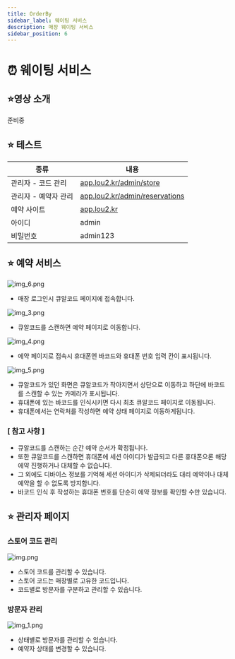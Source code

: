 ```yaml
---
title: OrderBy
sidebar_label: 웨이팅 서비스
description: 매장 웨이팅 서비스
sidebar_position: 6
---
```


# ⏰ 웨이팅 서비스

## ⭐️영상 소개

준비중

## ⭐️ 테스트

| 종류           | 내용                                                                        |
|--------------|---------------------------------------------------------------------------|
| 관리자 - 코드 관리  | [app.lou2.kr/admin/store](https://app.lou2.kr/admin/store/)               |
| 관리자 - 예약자 관리 | [app.lou2.kr/admin/reservations](https://app.lou2.kr/admin/reservations/) |
| 예약 사이트       | [app.lou2.kr](https://app.lou2.kr)                                        |
| 아이디          | admin                                                                     |
| 비밀번호         | admin123                                                                  |

## ⭐️ 예약 서비스

![img_6.png](img/img_6.png)

- 매장 로그인시 큐알코드 페이지에 접속합니다.

![img_3.png](img/img_3.png)

- 큐알코드를 스캔하면 예약 페이지로 이동합니다.

![img_4.png](img/img_4.png)

- 에약 페이지로 접속시 휴대폰엔 바코드와 휴대폰 번호 입력 칸이 표시됩니다.

![img_5.png](img/img_5.png)

- 큐알코드가 있던 화면은 큐알코드가 작아지면서 상단으로 이동하고 하단에 바코드를 스캔할 수 있는 카메라가 표시됩니다.
- 휴대폰에 있는 바코드를 인식시키면 다시 최초 큐알코드 페이지로 이동됩니다.
- 휴대폰에서는 연락처를 작성하면 예약 상태 페이지로 이동하게됩니다.

### [ 참고 사항 ]

- 큐알코드를 스캔하는 순간 예약 순서가 확정됩니다.
- 또한 큐알코드를 스캔하면 휴대폰에 세션 아이디가 발급되고 다른 휴대폰으론 해당 에약 진행하거나 대체할 수 없습니다.
- 그 외에도 디바이스 정보를 기억해 세션 아이디가 삭제되더라도 대리 예약이나 대체 예약을 할 수 없도록 방지합니다.
- 바코드 인식 후 작성하는 휴대폰 번호를 단순히 에약 정보를 확인할 수만 있습니다.

## ⭐️ 관리자 페이지

### 스토어 코드 관리

![img.png](img/img.png)

- 스토어 코드를 관리할 수 있습니다.
- 스토어 코드는 매장별로 고유한 코드입니다.
- 코드별로 방문자를 구분하고 관리할 수 있습니다.

### 방문자 관리

![img_1.png](img/img_1.png)

- 상태별로 방문자를 관리할 수 있습니다.
- 예약자 상태를 변경할 수 있습니다.